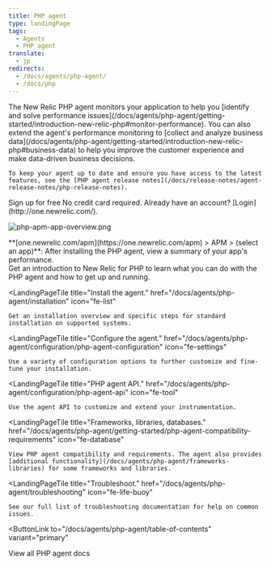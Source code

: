 ```yaml
---
title: PHP agent
type: landingPage
tags:
  - Agents
  - PHP agent
translate:
  - jp
redirects:
  - /docs/agents/php-agent/
  - /docs/php
---
```


<LandingPageHero>
  <HeroContent>
    The New Relic PHP agent monitors your application to help you [identify and solve performance issues](/docs/agents/php-agent/getting-started/introduction-new-relic-php#monitor-performance). You can also extend the agent's performance monitoring to [collect and analyze business data](/docs/agents/php-agent/getting-started/introduction-new-relic-php#business-data) to help you improve the customer experience and make data-driven business decisions.

    To keep your agent up to date and ensure you have access to the latest features, see the [PHP agent release notes](/docs/release-notes/agent-release-notes/php-release-notes).
  
  <ButtonGroup>
  <ButtonLink
  role="button"
  to="https://newrelic.com/signup"
  variant="primary"
  >
  Sign up for free
  </ButtonLink>
  </ButtonGroup>
  No credit card required. Already have an account? [Login](http://one.newrelic.com/).
  </HeroContent>

  ![php-apm-app-overview.png](./images/php-apm-app-overview_0.png "php-apm-app-overview.png")

  <figcaption>
    **[one.newrelic.com/apm](https://one.newrelic.com/apm) > APM > (select an app)**: After installing the PHP agent, view a summary of your app's performance.
  </figcaption>
</LandingPageHero>

<LandingPageTileGrid>
  <LandingPageTile
    title="Get started."
    href="/docs/agents/php-agent/getting-started"
    icon="fe-terminal"
  >
    Get an introduction to New Relic for PHP to learn what you can do with the PHP agent and how to get up and running.
  </LandingPageTile>

  <LandingPageTile
    title="Install the agent."
    href="/docs/agents/php-agent/installation"
    icon="fe-list"
  >
    Get an installation overview and specific steps for standard installation on supported systems.
  </LandingPageTile>

  <LandingPageTile
    title="Configure the agent."
    href="/docs/agents/php-agent/configuration/php-agent-configuration"
    icon="fe-settings"
  >
    Use a variety of configuration options to further customize and fine-tune your installation.
  </LandingPageTile>

  <LandingPageTile
    title="PHP agent API."
    href="/docs/agents/php-agent/configuration/php-agent-api"
    icon="fe-tool"
  >
    Use the agent API to customize and extend your instrumentation.
  </LandingPageTile>

  <LandingPageTile
    title="Frameworks, libraries, databases."
    href="/docs/agents/php-agent/getting-started/php-agent-compatibility-requirements"
    icon="fe-database"
  >
    View PHP agent compatibility and requirements. The agent also provides [additional functionality](/docs/agents/php-agent/frameworks-libraries) for some frameworks and libraries.
  </LandingPageTile>

  <LandingPageTile
    title="Troubleshoot."
    href="/docs/agents/php-agent/troubleshooting"
    icon="fe-life-buoy"
  >
    See our full list of troubleshooting documentation for help on common issues.
  </LandingPageTile>
</LandingPageTileGrid>

<ButtonLink
  to="/docs/agents/php-agent/table-of-contents"
  variant="primary"
>
  View all PHP agent docs
</ButtonLink>
